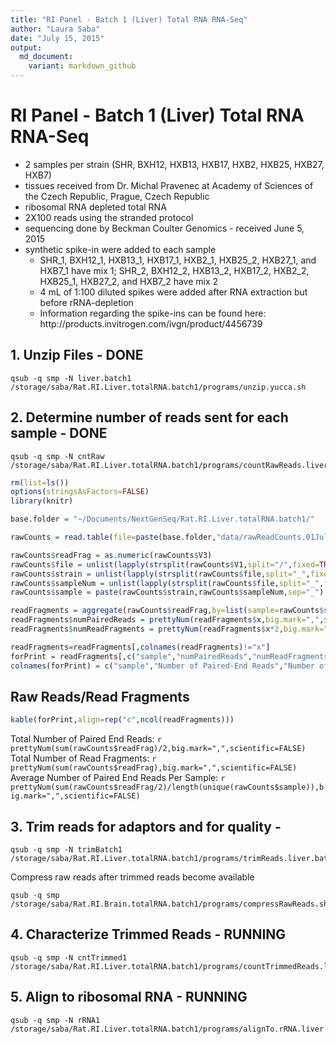 ```yaml
---
title: "RI Panel - Batch 1 (Liver) Total RNA RNA-Seq"
author: "Laura Saba"
date: "July 15, 2015"
output:
  md_document:
    variant: markdown_github
---
```


RI Panel - Batch 1 (Liver) Total RNA RNA-Seq
========================================================

* 2 samples per strain (SHR, BXH12, HXB13, HXB17, HXB2, HXB25, HXB27, HXB7)
* tissues received from Dr. Michal Pravenec at Academy of Sciences of the Czech Republic, Prague, Czech Republic
* ribosomal RNA depleted total RNA
* 2X100 reads using the stranded protocol
* sequencing done by Beckman Coulter Genomics - received June 5, 2015
* synthetic spike-in were added to each sample 
  * SHR_1, BXH12_1, HXB13_1, HXB17_1, HXB2_1, HXB25_2, HXB27_1, and HXB7_1 have mix 1; SHR_2, BXH12_2, HXB13_2, HXB17_2, HXB2_2, HXB25_1, HXB27_2, and HXB7_2 have mix 2
  * 4 mL of 1:100 diluted spikes were added after RNA extraction but before rRNA-depletion
  * Information regarding the spike-ins can be found here: http://products.invitrogen.com/ivgn/product/4456739

1. Unzip Files - DONE
---------------
```
qsub -q smp -N liver.batch1 /storage/saba/Rat.RI.Liver.totalRNA.batch1/programs/unzip.yucca.sh
```

2. Determine number of reads sent for each sample - DONE
-------------------------------------------------
```
qsub -q smp -N cntRaw /storage/saba/Rat.RI.Liver.totalRNA.batch1/programs/countRawReads.liver.batch1.sh
```

```r
rm(list=ls())
options(stringsAsFactors=FALSE)
library(knitr)

base.folder = "~/Documents/NextGenSeq/Rat.RI.Liver.totalRNA.batch1/"

rawCounts = read.table(file=paste(base.folder,"data/rawReadCounts.01Jul15.txt",sep=""),sep=" ",header=FALSE,fill=TRUE)

rawCounts$readFrag = as.numeric(rawCounts$V3)
rawCounts$file = unlist(lapply(strsplit(rawCounts$V1,split="/",fixed=TRUE),function(a) a[length(a)]))
rawCounts$strain = unlist(lapply(strsplit(rawCounts$file,split="_",fixed=TRUE),function(a) a[1]))
rawCounts$sampleNum = unlist(lapply(strsplit(rawCounts$file,split="_",fixed=TRUE),function(a) gsub("liver","",a[2])))
rawCounts$sample = paste(rawCounts$strain,rawCounts$sampleNum,sep="_")

readFragments = aggregate(rawCounts$readFrag,by=list(sample=rawCounts$sample),sum)
readFragments$numPairedReads = prettyNum(readFragments$x,big.mark=",",scientific=FALSE)
readFragments$numReadFragments = prettyNum(readFragments$x*2,big.mark=",",scientific=FALSE)

readFragments=readFragments[,colnames(readFragments)!="x"]
forPrint = readFragments[,c("sample","numPairedReads","numReadFragments")]
colnames(forPrint) = c("sample","Number of Paired-End Reads","Number of Read Fragments")
```

Raw Reads/Read Fragments
---------------------------

```r
kable(forPrint,align=rep("c",ncol(readFragments)))
```

Total Number of Paired End Reads: `r prettyNum(sum(rawCounts$readFrag)/2,big.mark=",",scientific=FALSE)`  
Total Number of Read Fragments:  `r prettyNum(sum(rawCounts$readFrag),big.mark=",",scientific=FALSE)`  
Average Number of Paired End Reads Per Sample: `r prettyNum(sum(rawCounts$readFrag/2)/length(unique(rawCounts$sample)),big.mark=",",scientific=FALSE)`  

3. Trim reads for adaptors and for quality - 
---------------

```
qsub -q smp -N trimBatch1 /storage/saba/Rat.RI.Liver.totalRNA.batch1/programs/trimReads.liver.batch1.sh
```

Compress raw reads after trimmed reads become available
```
qsub -q smp /storage/saba/Rat.RI.Brain.totalRNA.batch1/programs/compressRawReads.sh
```

4. Characterize Trimmed Reads - RUNNING
---------------
```
qsub -q smp -N cntTrimmed1 /storage/saba/Rat.RI.Liver.totalRNA.batch1/programs/countTrimmedReads.liver.batch1.sh
```

5. Align to ribosomal RNA - RUNNING
---------------------------
```
qsub -q smp -N rRNA1 /storage/saba/Rat.RI.Liver.totalRNA.batch1/programs/alignTo.rRNA.liver.totalRNA.batch1.sh
```

